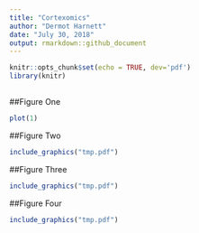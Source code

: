 ```yaml
---
title: "Cortexomics"
author: "Dermot Harnett"
date: "July 30, 2018"
output: rmarkdown::github_document
---
```



```r
knitr::opts_chunk$set(echo = TRUE, dev='pdf')
library(knitr)
  
```

<!-- ## R Markdown -->

<!-- This is an R Markdown document. Markdown is a simple formatting syntax for authoring HTML, PDF, and MS Word documents. For more details on using R Markdown see <http://rmarkdown.rstudio.com>. -->


##Figure One
```r
plot(1)
```
##Figure Two
```r
include_graphics("tmp.pdf")
```
##Figure Three
```r
include_graphics("tmp.pdf")
```
##Figure Four
```r
include_graphics("tmp.pdf")
```

<!-- ```{r cars} -->
<!-- summary(cars) -->
<!-- ``` -->

<!-- ## Including Plots -->

<!-- You can also embed plots, for example: -->

<!-- ```{r pressure, echo=FALSE} -->
<!-- plot(pressure) -->
<!-- ``` -->

<!-- Note that the `echo = FALSE` parameter was added to the code chunk to prevent printing of the R code that generated the plot. -->
